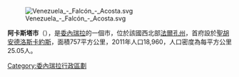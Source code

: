 [[Image:Venezuela_-_Falcón_-_Acosta.svg|right]]

'''阿卡斯塔市'''（{{lang-es|Municipio Acosta}}），是[[委內瑞拉|委內瑞拉]]的一個市，位於該國西北部[[法爾孔州|法爾孔州]]，首府設於[[聖胡安德洛斯卡約斯|聖胡安德洛斯卡約斯]]，面積757平方公里，2011年人口18,960，人口密度為每平方公里25.05人。

{{Venezuela-geo-stub}}
[[Category:委內瑞拉行政區劃|Category:委內瑞拉行政區劃]]